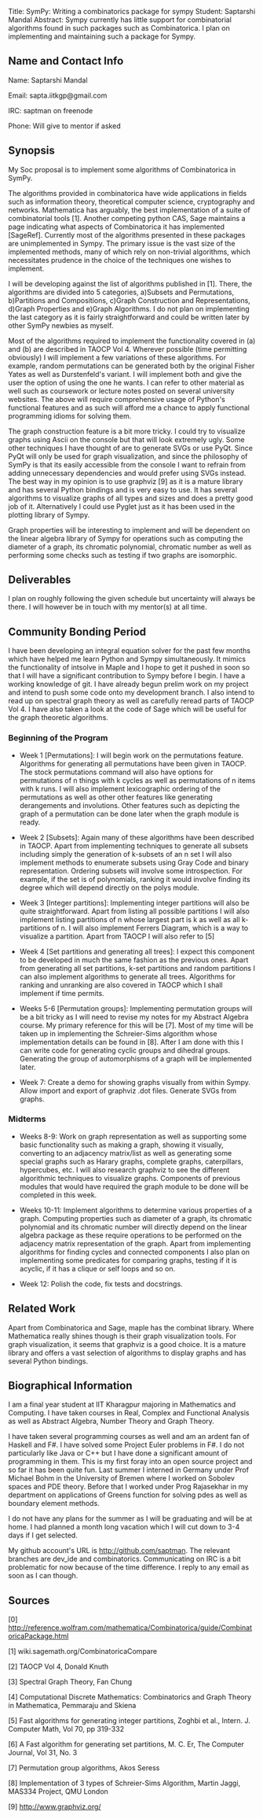 Title:	 SymPy: Writing a combinatorics package for sympy 
Student:	 Saptarshi Mandal 
Abstract: 	 Sympy currently has little support for combinatorial algorithms found in such packages such as Combinatorica. I plan on implementing and maintaining such a package for Sympy.

== Name and Contact Info ==

Name: Saptarshi Mandal

Email: sapta.iitkgp@gmail.com

IRC: saptman on freenode

Phone: Will give to mentor if asked

== Synopsis ==

My Soc proposal is to implement some algorithms of Combinatorica in SymPy.

The algorithms provided in combinatorica have wide applications in fields such as information theory, theoretical computer science, cryptography and networks. Mathematica has arguably, the best implementation of a suite of combinatorial tools [1]. Another competing python CAS, Sage maintains a page indicating what aspects of Combinatorica it has implemented [SageRef]. Currently most of the algorithms presented in these packages are unimplemented in Sympy. The primary issue is the vast size of the implemented methods, many of which rely on non-trivial algorithms, which necessitates prudence in the choice of the techniques one wishes to implement.

I will be developing against the list of algorithms published in [1]. There, the algorithms are divided into 5 categories, a)Subsets and Permutations, 
b)Partitions and Compositions, 
c)Graph Construction and Representations, 
d)Graph Properties and
e)Graph Algorithms. 
I do not plan on implementing the last category as it is fairly straightforward and could be written later by other SymPy newbies as myself.

Most of the algorithms required to implement the functionality covered in (a) and (b) are described in TAOCP Vol 4. Wherever possible (time permitting obviously) I will implement a few variations of these algorithms. For example, random permutations can be generated both by the original Fisher Yates as well as Durstenfeld's variant. I will implement both and give the user the option of using the one he wants. I can refer to other material as well such as coursework or lecture notes posted on several university websites. The above will require comprehensive usage of Python's functional features and as such will afford me a chance to apply functional programming idioms for solving them.

The graph construction feature is a bit more tricky. I could try to visualize graphs using Ascii on the console but that will look extremely ugly. Some other techniques I have thought of are to generate SVGs or use PyQt. Since PyQt will only be used for graph visualization, and since the philosophy of SymPy is that its easily accessible from the console I want to refrain from adding unnecessary dependencies and would prefer using SVGs instead. The best way in my opinion is to use graphviz [9] as it is a mature library and has several Python bindings and is very easy to use. It has several algorithms to visualize graphs of all types and sizes and does a pretty good job of it. Alternatively I could use Pyglet just as it has been used in the plotting library of Sympy.

Graph properties will be interesting to implement and will be dependent on the linear algebra library of Sympy for operations such as computing the diameter of a graph, its chromatic polynomial, chromatic number as well as performing some checks such as testing if two graphs are isomorphic.

== Deliverables ==


I plan on roughly following the given schedule but uncertainty will always be there. I will however be in touch with my mentor(s) at all time.



== Community Bonding Period ==

I have been developing an integral equation solver for the past few months which have helped me learn Python and Sympy simultaneously. It mimics the functionality of intsolve in Maple and I hope to get it pushed in soon so that I will have a significant contribution to Sympy before I begin. I have a working knowledge of git. I have already begun prelim work on my project and intend to push some code onto my development branch. I also intend to read up on spectral graph theory as well as carefully reread parts of TAOCP Vol 4. I have also taken a look at the code of Sage which will be useful for the graph theoretic algorithms.

=== Beginning of the Program ===

* Week 1 [Permutations]: I will begin work on the permutations feature. Algorithms for generating all permutations have been given in TAOCP. The stock permutations command will also have options for permutations of n things with k cycles as well as permutations of n items with k runs. I will also implement lexicographic ordering of the permutations as well as other other features like generating derangements and involutions. Other features such as depicting the graph of a permutation can be done later when the graph module is ready.

* Week 2 [Subsets]: Again many of these algorithms have been described in TAOCP. Apart from implementing techniques to generate all subsets including simply the generation of k-subsets of an n set I will also implement methods to enumerate subsets using Gray Code and binary representation. Ordering subsets will involve some introspection. For example, if the set is of polynomials, ranking it would involve finding its degree which will depend directly on the polys module.

* Week 3 [Integer partitions]: Implementing integer partitions will also be quite straightforward. Apart from listing all possible partitions I will also implement listing partitions of n whose largest part is k as well as all k-partitions of n. I will also implement Ferrers Diagram, which is a way to visualize a partition. Apart from TAOCP I will also refer to [5]

* Week 4 [Set partitions and generating all trees]: I expect this component to be developed in much the same fashion as the previous ones. Apart from generating all set partitions, k-set partitions and random partitions I can also implement algorithms to generate all trees. Algorithms for ranking and unranking are also covered in TAOCP which I shall implement if time permits.

* Weeks 5-6 [Permutation groups]: Implementing permutation groups will be a bit tricky as I will need to revise my notes for my Abstract Algebra course. My primary reference for this will be [7]. Most of my time will be taken up in implementing the Schreier-Sims algorithm whose implementation details can be found in [8]. After I am done with this I can write code for generating cyclic groups and dihedral groups. Generating the group of automorphisms of a graph will be implemented later.

* Week 7: Create a demo for showing graphs visually from within Sympy. Allow import and export of graphviz .dot files. Generate SVGs from graphs.
=== Midterms ===

* Weeks 8-9: Work on graph representation as well as supporting some basic functionality such as making a graph, showing it visually, converting to an adjacency matrix/list as well as generating some special graphs such as Harary graphs, complete graphs, caterpillars, hypercubes, etc. I will also research graphviz to see the different algorithmic techniques to visualize graphs. Components of previous modules that would have required the graph module to be done will be completed in this week.

* Weeks 10-11: Implement algorithms to determine various properties of a graph. Computing properties such as diameter of a graph, its chromatic polynomial and its chromatic number will directly depend on the linear algebra package as these require operations to be performed on the adjacency matrix representation of the graph. Apart from implementing algorithms for finding cycles and connected components I also plan on implementing some predicates for comparing graphs, testing if it is acyclic, if it has a clique or self loops and so on.

* Week 12: Polish the code, fix tests and docstrings.

== Related Work ==

Apart from Combinatorica and Sage, maple has the combinat library. Where Mathematica really shines though is their graph visualization tools. For graph visualization, it seems that graphviz is a good choice. It is a mature library and offers a vast selection of algorithms to display graphs and has several Python bindings.

== Biographical Information ==

I am a final year student at IIT Kharagpur majoring in Mathematics and Computing. I have taken courses in Real, Complex and Functional Analysis as well as Abstract Algebra, Number Theory and Graph Theory.

I have taken several programming courses as well and am an ardent fan of Haskell and F#. I have solved some Project Euler problems in F#. I do not particularly like Java or C++ but I have done a significant amount of programming in them. This is my first foray into an open source project and so far it has been quite fun. Last summer I interned in Germany under Prof Michael Bohm in the University of Bremen where I worked on Sobolev spaces and PDE theory. Before that I worked under Prog Rajasekhar in my department on applications of Greens function for solving pdes as well as boundary element methods.

I do not have any plans for the summer as I will be graduating and will be at home. I had planned a month long vacation which I will cut down to 3-4 days if I get selected.

My github account's URL is http://github.com/saptman. The relevant branches are dev_ide and combinatorics. Communicating on IRC is a bit problematic for now because of the time difference. I reply to any email as soon as I can though.

== Sources ==

[0] http://reference.wolfram.com/mathematica/Combinatorica/guide/CombinatoricaPackage.html

[1] wiki.sagemath.org/CombinatoricaCompare

[2] TAOCP Vol 4, Donald Knuth

[3] Spectral Graph Theory, Fan Chung

[4] Computational Discrete Mathematics: Combinatorics and Graph Theory in Mathematica, Pemmaraju and Skiena

[5] Fast algorithms for generating integer partitions, Zoghbi et al., Intern. J. Computer Math, Vol 70, pp 319-332

[6] A Fast algorithm for generating set partitions, M. C. Er, The Computer Journal, Vol 31, No. 3

[7] Permutation group algorithms, Akos Seress

[8] Implementation of 3 types of Schreier-Sims Algorithm, Martin Jaggi, MAS334 Project, QMU London

[9] http://www.graphviz.org/
